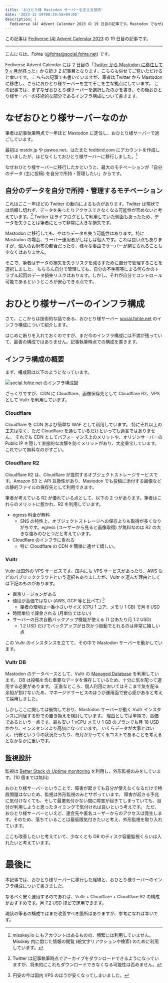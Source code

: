 ```yaml
---
title: 'おひとり様 Mastodon サーバーを支える技術'
date: '2023-12-19T00:39:58+09:00'
description: |
  Fediverse (4) Advent Calendar 2023 の 19 日目の記事です。Mastodon でなぜおひとり様サーバーを選択したのか、おひとり様サーバーのインフラ構成について書きます。
---
```


この記事は [Fediverse (4) Advent Calendar 2023](https://adventar.org/calendars/8812) の 19 日目の記事です。

---

こんにちは、Fohte ([@fohte@social.fohte.net](https://social.fohte.net/@fohte)) です。

Fediverse Advent Calendar には 2 日目の「[Twitter から Mastodon に移住して 9 ヶ月が経った](/blog/posts/2023-12-02-twitter-to-mastodon)」から続き 2 記事目となります。こちらも併せてご覧いただけると幸いです。
こちらの記事でも書いていますが、筆者は Twitter から Mastodon に移住し、さらにおひとり様サーバーを立てそこを主な拠点にしています。
この記事では、まずなぜおひとり様サーバーを選択したのかを書き、その後おひとり様サーバーの技術的な部分であるインフラ構成について書きます。

# なぜおひとり様サーバーなのか

筆者は記事執筆時点で一年ほど Mastodon に定住し、おひとり様サーバーで過ごしています。

最初は mstdn.jp や pawoo.net、はたまた fedibird.com にアカウントを作成していましたが、ほどなくしておひとり様サーバーに移行しました。[^misskey]

[^misskey]: misskey.io にもアカウントはあるものの、頻繁には利用していません。Misskey 内に閉じた情報の閲覧 (絵文字リアクションや検索) のために利用しています。

なぜおひとり様サーバーに移行したかというと、最大のモチベーションが「自分のデータ (主に投稿) を自分で所持・管理したい」からです。

## 自分のデータを自分で所持・管理するモチベーション

これはここ一年ほどの Twitter の動向によるものがあります。Twitter は現状では信頼し切れず、データを失ったりアクセスできなくなる可能性が否めないと考えています。[^twitter-archive]
Twitter はライフログとして利用していた側面もあったため、データを失うことは筆者にとって非常に大きな損失です。

[^twitter-archive]: Twitter は記事執筆時点でアーカイブをダウンロードできるようになっていますが、将来的にこれもダウンロードできなくなる可能性は否めません。

Mastodon に移行しても、やはりデータを失う可能性はあります。特に Mastodon の場合、サーバー運用者がしばしば個人です。これは良い点もありますが、個人のお財布の都合だったり、様々な事由でサーバーが閉じられることも少なくはありません。

そこで、筆者はデータの損失を失うリスクを減らすために自分で管理することを選択しました。
もちろん自分で管理しても、自分の不手際等による何らかのトラブル起因のデータ損失リスクはあります。しかし、それが自分でコントロール可能であるというところが安心できる点です。

# おひとり様サーバーのインフラ構成

さて、ここからは技術的な話である、おひとり様サーバー [social.fohte.net](https://social.fohte.net) のインフラ構成について紹介します。

はじめに断りを入れておくのですが、まだ今のインフラ構成には不満が残っていて、最善の構成ではありません。記事執筆時点での構成を書きます。

## インフラ構成の概要

まず、構成図は以下のようになっています。

![social.fohte.net のインフラ構成図](https://assets.fohte.net/images/41FBvWJveV3h7GAeC57IVO4A37s.png?w=1192&h=542)

ざっくりですが、CDN に Cloudflare、画像保存先として Cloudflare R2、VPS として Vultr を利用しています。

### Cloudflare

Cloudflare を CDN および簡単な WAF として利用しています。
特にそれ以上の工夫はなく、ただ Cloudflare を通しているだけといっても過言ではありません。
それでも CDN としてパフォーマンス上のメリットや、オリジンサーバーの Public IP を隠して直接的な攻撃を防ぐメリットがあり、大変重宝しています。
これでいて無料なのがすごい。

### Cloudflare R2

Cloudflare R2 は、Cloudflare が提供するオブジェクトストレージサービスです。Amazon S3 と API 互換性があり、Mastodon でも投稿に添付する画像などの静的ファイルの保存先として利用できます。

筆者が考えている R2 が優れている点として、以下の 2 つがあります。筆者はこれらのメリットに惹かれ、R2 を利用しています。

- egress 料金が無料
  - SNS の特性上、オブジェクトストレージへの保存よりも取得が多くなりがちです。egress (ユーザーから見ると画像取得) が無料なのは R2 の大きな強みのひとつだと考えています。
- Cloudflare のインフラに乗れる
  - 特に Cloudflare の CDN を簡単に通せて嬉しい。

### Vultr

Vultr は国外の VPS サービスです。国内にも VPS サービスがあったり、AWS などのパブリッククラウドという選択もありましたが、Vultr を選んだ理由としては下記のものがあります。

- 東京リージョンがある
- 値段が高価ではない (AWS, GCP 等と比べて) [^price]
  - 筆者の環境は一番小さいサイズ (CPU 1 コア、メモリ 1 GB) で月 6 USD
- 時間単位で課金される (月単位ではない)
- サーバーの日次自動バックアップ機能が使える (1 台あたり月 1.2 USD)
  - 1.2 USD だけでバックアップが日次かつ自動でとれるのは非常に嬉しい点

[^price]: 円安の今は国内 VPS のほうが安くなってしまいました。

この Vultr のインスタンスを立てて、その中で Mastodon サーバーを動かしています。

### Vultr DB

Mastodon のデータベースとして、Vultr の [Managed Database](https://www.vultr.com/products/managed-databases/) を利用しています。
DB は投稿を含む重要なデータを保存しているため、十分に気を配って運用する必要があります。
正直なところ、個人利用においてはそこまで気を配る余裕が割けないため、マネージドサービスのほうが運用面で安心感があると考えて採用しました。

しかしここに関しては後悔しており、Mastodon サーバーが動く Vultr インスタンスに同居する形での置き換えを検討しています。
理由としては単純で、高価であるという一点です。最も安い 1 vCPU メモリ 1 GB のプランでも月 18 USD かかり、インスタンスより高価になっています。
いくらデータが大事とはいえ、円安という今の状況だったり、毎月かかってくるコストであることを考えるとなかなかに重いです。

## 監視設計

監視は [Better Stack の Uptime monitoring](https://betterstack.com/uptime) を利用し、外形監視のみをしています。(10 個までは無料)

おひとり様サーバーということで、障害が起きても自分が使えなくなるだけで特段問題はないため、監視は外形監視のみとサボっています。
障害が起きる予兆に気付けなくても、そして最悪気付かない間に障害が起きてしまっていても、自分が利用しようと思ったタイミングで気付ければ良いという考えです。
ただ、おひとり様サーバーといえど、連合先や匿名ユーザーからのアクセスは発生します。そのため、落ちていることは最低限気付きたいと考え、外形監視を取り入れています。

ここも改善したいと考えていて、少なくとも DB のディスク容量監視くらいは入れたいと考えています。

# 最後に

本記事では、おひとり様サーバーに移行した経緯と、おひとり様サーバーのインフラ構成について書きました。

なるべく安く運用するのであれば、Vultr + Cloudflare + Cloudflare R2 の構成がおすすめです。月 7.2 USD ほどで運用できます。

現状の筆者の構成ではまだ改善すべき箇所はありますが、参考になれば幸いです。
